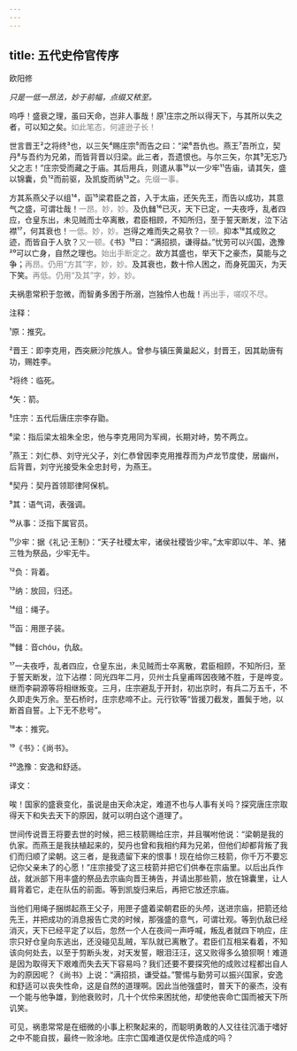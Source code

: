 ```yaml
---
---
---
```

title: 五代史伶官传序
---




欧阳修





*只是一低一昂法，妙于前幅，点缀又秾至。*





呜呼！盛衰之理，虽曰天命，岂非人事哉！原¹庄宗之所以得天下，与其所以失之者，可以知之矣。<font color=gray font-size=0.8rem>如此笔态，何遽逊子长！</font>

世言晋王²之将终³也，以三矢⁴赐庄宗⁵而告之曰：“梁⁶吾仇也。燕王⁷吾所立，契丹⁸与吾约为兄弟，而皆背晋以归梁。此三者，吾遗恨也。与尔三矢，尔其⁹无忘乃父之志！”庄宗受而藏之于庙。其后用兵，则遣从事¹⁰以一少牢¹¹告庙，请其矢，盛以锦囊，负¹²而前驱，及凯旋而纳¹³之。<font color=gray font-size=0.8rem>先缀一事。</font>

方其系燕父子以组¹⁴，函¹⁵梁君臣之首，入于太庙，还矢先王，而告以成功，其意气之盛，可谓壮哉！<font color=gray font-size=0.8rem>一昂。妙，妙。</font>及仇雠¹⁶已灭，天下已定，一夫夜呼，乱者四应，仓皇东出，未见贼而士卒离散，君臣相顾，不知所归，至于誓天断发，泣下沾襟¹⁷，何其衰也！<font color=gray font-size=0.8rem>一低。妙，妙。</font>岂得之难而失之易欤？<font color=gray font-size=0.8rem>一顿。</font>抑本¹⁸其成败之迹，而皆自于人欤？<font color=gray font-size=0.8rem>又一顿。</font>《书》¹⁹曰：“满招损，谦得益。”忧劳可以兴国，逸豫²⁰可以亡身，自然之理也。<font color=gray font-size=0.8rem>始出手断定之。</font>故方其盛也，举天下之豪杰，莫能与之争；<font color=gray font-size=0.8rem>再昂。仍用“方其”字，妙，妙。</font>及其衰也，数十伶人困之，而身死国灭，为天下笑。<font color=gray font-size=0.8rem>再低。仍用“及其”字，妙，妙。</font>

夫祸患常积于忽微，而智勇多困于所溺，岂独伶人也哉！<font color=gray font-size=0.8rem>再出手，嗟叹不尽。</font>

注释：

¹原：推究。

²晋王：即李克用，西突厥沙陀族人。曾参与镇压黄巢起义，封晋王，因其助唐有功，赐姓李。

³将终：临死。

⁴矢：箭。

⁵庄宗：五代后唐庄宗李存勖。

⁶梁：指后梁太祖朱全忠，他与李克用同为军阀，长期对峙，势不两立。

⁷燕王：刘仁恭、刘守光父子，刘仁恭曾因李克用推荐而为卢龙节度使，居幽州，后背晋，刘守光接受朱全忠封号，为燕王。

⁸契丹：契丹首领耶律阿保机。

⁹其：语气词，表强调。

¹⁰从事：泛指下属官员。

¹¹少牢：据《礼记·王制》：“天子社稷太牢，诸侯社稷皆少牢。”太牢即以牛、羊、猪三牲为祭品，少牢无牛。

¹²负：背着。

¹³纳：放回，归还。

¹⁴组：绳子。

¹⁵函：用匣子装。

¹⁶雠：音chóu，仇敌。

¹⁷一夫夜呼，乱者四应，仓皇东出，未见贼而士卒离散，君臣相顾，不知所归，至于誓天断发，泣下沾襟：同光四年二月，贝州士兵皇甫晖因夜赌不胜，于是哗变。继而李嗣源等将相继叛变。三月，庄宗避乱于开封，初出京时，有兵二万五千，不久即走失万余。至石桥时，庄宗悲啼不止。元行钦等“皆援刀截发，置鬓于地，以断首自誓。上下无不悲号”。

¹⁸本：推究。

¹⁹《书》：《尚书》。

²⁰逸豫：安逸和舒适。

译文：

唉！国家的盛衰变化，虽说是由天命决定，难道不也与人事有关吗？探究唐庄宗取得天下和失去天下的原因，就可以明白这个道理了。

世间传说晋王将要去世的时候，把三枝箭赐给庄宗，并且嘱咐他说：“梁朝是我的仇家。而燕王是我扶植起来的，契丹也曾和我相约拜为兄弟，但他们却都背叛了我们而归顺了梁朝。这三者，是我遗留下来的恨事！现在给你三枝箭，你千万不要忘记你父亲未了的心愿！”庄宗接受了这三枝箭并把它们供奉在宗庙里。以后出兵作战，就派部下用丰盛的祭品去宗庙向晋王祷告，并请出那些箭，放在锦囊里，让人肩背着它，走在队伍的前面。等到凯旋归来后，再把它放还宗庙。

当他们用绳子捆绑起燕王父子，用匣子盛着梁朝君臣的头颅，送进宗庙，把箭还给先王，并把成功的消息报告亡灵的时候，那强盛的意气，可谓壮观。等到仇敌已经消灭，天下已经平定了以后，忽然一个人在夜间一声呼喊，叛乱者就四下响应，庄宗只好仓皇向东逃出，还没碰见乱贼，军队就已离散了。君臣们互相呆看着，不知该向何处去，以至于剪断头发，对天发誓，眼泪汪汪，这又败得多么狼狈啊！难道是因为取得天下艰难而失去天下容易吗？我们还要不要探究他的成败过程都出自人为的原因呢？《尚书》上说：“满招损，谦受益。”警惕与勤劳可以振兴国家，安逸和舒适可以丧失性命，这是自然的道理啊。因此当他强盛时，普天下的豪杰，没有一个能与他争雄，到他衰败时，几十个优伶来困扰他，却使他丧命亡国而被天下所讥笑。

可见，祸患常常是在细微的小事上积聚起来的，而聪明勇敢的人又往往沉湎于嗜好之中不能自拔，最终一败涂地。庄宗亡国难道仅是优伶造成的吗？